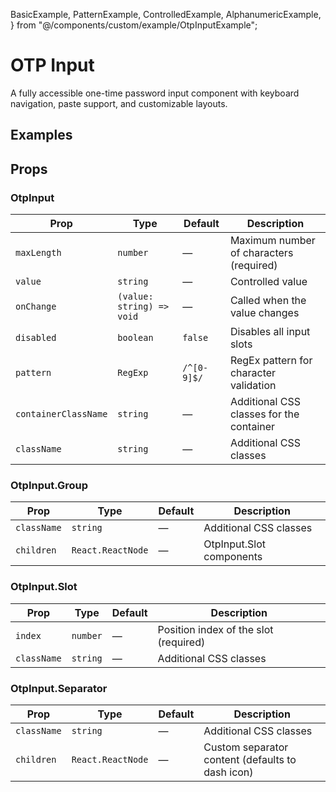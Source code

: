   BasicExample,
  PatternExample,
  ControlledExample,
  AlphanumericExample,
} from "@/components/custom/example/OtpInputExample";

# OTP Input

A fully accessible one-time password input component with keyboard navigation, paste support, and customizable layouts.

<InstallTabs components="OtpInput" />

## Examples

<BasicExample />

<PatternExample />

<ControlledExample />

<AlphanumericExample />

## Props

### OtpInput

| Prop                 | Type                      | Default     | Description                              |
| -------------------- | ------------------------- | ----------- | ---------------------------------------- |
| `maxLength`          | `number`                  | —           | Maximum number of characters (required)  |
| `value`              | `string`                  | —           | Controlled value                         |
| `onChange`           | `(value: string) => void` | —           | Called when the value changes            |
| `disabled`           | `boolean`                 | `false`     | Disables all input slots                 |
| `pattern`            | `RegExp`                  | `/^[0-9]$/` | RegEx pattern for character validation   |
| `containerClassName` | `string`                  | —           | Additional CSS classes for the container |
| `className`          | `string`                  | —           | Additional CSS classes                   |

### OtpInput.Group

| Prop        | Type              | Default | Description              |
| ----------- | ----------------- | ------- | ------------------------ |
| `className` | `string`          | —       | Additional CSS classes   |
| `children`  | `React.ReactNode` | —       | OtpInput.Slot components |

### OtpInput.Slot

| Prop        | Type     | Default | Description                           |
| ----------- | -------- | ------- | ------------------------------------- |
| `index`     | `number` | —       | Position index of the slot (required) |
| `className` | `string` | —       | Additional CSS classes                |

### OtpInput.Separator

| Prop        | Type              | Default | Description                                      |
| ----------- | ----------------- | ------- | ------------------------------------------------ |
| `className` | `string`          | —       | Additional CSS classes                           |
| `children`  | `React.ReactNode` | —       | Custom separator content (defaults to dash icon) |
